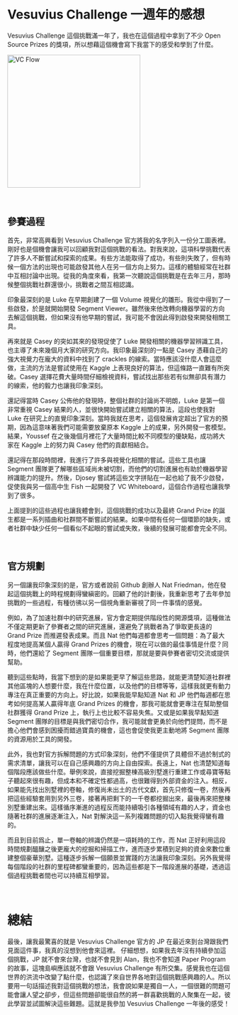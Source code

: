 # Vesuvius Challenge 一週年的感想

Vesuvius Challenge 這個挑戰滿一年了，我也在這個過程中拿到了不少 Open Source Prizes 的獎項，所以想藉這個機會寫下我當下的感受和學到了什麼。

<img
  alt="VC Flow"
  width="300"
  height="300"
  src="https://media.discordapp.net/attachments/1204220137524301904/1204221170329591808/vc-flow.png?ex=65efa0dc&is=65dd2bdc&hm=d5deb9a4bd6ae04d18162248d496e0ccfa644784fc3852c86c30cf56986613b4&=&format=webp&quality=lossless&width=912&height=1012"
/>

<br />

## 參賽過程

首先，非常高興看到 Vesuvius Challenge 官方將我的名字列入一份分工圖表裡。剛好也是個機會讓我可以回顧我對這個挑戰的看法。對我來說，這項科學挑戰代表了許多人不斷嘗試和探索的成果。有些方法能取得了成功，有些則失敗了，但有時候一個方法的出現也可能啟發其他人在另一個方向上努力。這樣的體驗經常在社群中互相討論中出現。從我的角度來看，我第一次聽說這個挑戰是在去年三月，那時候整個挑戰社群還很小，挑戰者之間互相認識。

印象最深刻的是 Luke 在早期創建了一個 Volume 視覺化的雛形。我從中得到了一些啟發，於是就開始開發 Segment Viewer。雖然後來他改轉向機器學習的方向去解這個挑戰，但如果沒有他早期的嘗試，我可能不會因此得到啟發來開發相關工具。

再來就是 Casey 的突如其來的發現促使了 Luke 開發相關的機器學習辨識工具，也主導了未來幾個月大家的研究方向。我印象最深刻的一點是 Casey 憑藉自己的強大視覺力在龐大的資料中找到了 crackles 的線索。當時應該沒什麼人會這麼做，主流的方法是嘗試使用在 Kaggle 上表現良好的算法，但這條路一直難有所突破。Casey 選擇花費大量時間仔細檢視資料，嘗試找出那些若有似無卻具有潛力的線索，他的毅力也讓我印象深刻。

還記得當時 Casey 公佈他的發現時，整個社群的討論尚不明朗，Luke 是第一個非常重視 Casey 結果的人，並很快開始嘗試建立相關的算法，這段也使我對 Luke 在研究上的直覺印象深刻。當時我就在思考，這個發展肯定超出了官方的預期，因為這意味著我們可能需要放棄原本 Kaggle 上的成果，另外開發一套模型。結果，Youssef 在之後幾個月裡花了大量時間比較不同模型的優缺點，成功將大家在 Kaggle 上的努力與 Casey 他們的貢獻相結合。

還記得在那段時間裡，我進行了許多與視覺化相關的嘗試。這些工具也讓 Segment 團隊更了解哪些區域尚未被切割，而他們的切割進展也有助於機器學習辨識能力的提升。然後，Djosey 嘗試將這些文字拼貼在一起也給了我不少啟發，促使我與另一個高中生 Fish 一起開發了 VC Whiteboard，這個合作過程也讓我學到了很多。

上面提到的這些過程也讓我體會到，這個挑戰的成功以及最終 Grand Prize 的誕生都是一系列插曲和社群間不斷嘗試的結果。如果中間有任何一個環節的缺失，或者社群中缺少任何一個看似不起眼的嘗試或失敗，後續的發展可能都會完全不同。

<br />

## 官方規劃

另一個讓我印象深刻的是，官方或者說前 Github 創辦人 Nat Friedman，他在發起這個挑戰上的時程規劃得蠻縝密的。回顧了他的計劃後，我重新思考了去年參加挑戰的一些過程，有種彷彿以另一個視角重新審視了同一件事情的感覺。

例如，為了加速社群中的研究進展，官方會定期提供階段性的開源獎項，這種做法不僅定期更新了參賽者之間的研究進展，還避免了挑戰者為了爭取更長遠的 Grand Prize 而推遲發表成果。而且 Nat 他們每週都會思考一個問題：為了最大程度地提高某個人贏得 Grand Prizes 的機會，現在可以做的最佳事情是什麼？同時，他們還給了 Segment 團隊一個重要目標，那就是要與參賽者密切交流或提供幫助。

聽到這些點時，我當下想到的是如果能更早了解這些思路，就能更清楚知道社群裡其他區塊的人想要什麼，我在什麼位置，以及他們的目標等等，這樣我就更有動力專注在真正重要的方向上。好比說，如果我能早點知道 Nat 和 JP 他們每週都在思考如何提高某人贏得年底 Grand Prizes 的機會，那我可能就會更專注在幫助整個社群獲得 Grand Prize 上，執行上也比較不容易失焦。又或是如果我早點知道 Segment 團隊的目標是與我們密切合作，我可能就會更勇於向他們提問，而不是擔心他們會感到困擾而錯過寶貴的機會，這也會促使我更主動地將 Segment 團隊的資源用於工具的開發。

此外，我也對官方拆解問題的方式印象深刻，他們不僅提供了具體但不過於制式的需求清單，讓我可以在自己感興趣的方向上自由探索。長遠上，Nat 也清楚知道每個階段應該做些什麼。舉例來說，直接挖掘整棟高級別墅進行重建工作或尋寶等點子聽起來很有趣，但成本和不確定性都過高，也很難得到外部資金的注入。相反，如果能先找出別墅裡的卷軸，修復尚未出土的古代文獻，首先只修復一卷，然後再把這些經驗套用到另外三卷，接著再把剩下的一千卷都挖掘出來，最後再來把整棟別墅重建出來。這樣循序漸進的過程反而能持續吸引各種領域有趣的人才，資金也隨著社群的進展逐漸注入，Nat 對解決這一系列複雜問題的切入點我覺得蠻有趣的。

而且到目前爲止，單一卷軸的辨識仍然是一項耗時的工作，而 Nat 正好利用這段時間規劃醞釀之後更龐大的挖掘和掃描工作，進而逐步累積到足夠的資金來數位重建整個豪華別墅。這種逐步拆解一個願景並實踐的方法讓我印象深刻。另外我覺得每個階段的社群的里程碑都蠻重要的，因為這些都是下一階段進展的基礎，透過這個過程挑戰者間也可以持續互相學習。

<br />

# 總結

最後，讓我最驚喜的就是 Vesuvius Challenge 官方的 JP 在最近來到台灣跟我們見面這件事，我真的沒想到他會來這裡。
仔細想想，如果我去年沒有持續參加這個挑戰，JP 就不會來台灣，也就不會見到 Alan，我也不會知道 Paper Program 的故事，這塊島嶼應該就不會跟 Vesuvius Challenge 有所交集。感覺我也在這個世界的洪流中改變了點什麼，也認識了來自世界各地對這個挑戰感興趣的人。所以要用一句話描述我對這個挑戰的想法，我會說如果是獨自一人，一個很難的問題可能會讓人望之卻步，但這些問題卻能很自然的將一群喜歡挑戰的人聚集在一起，彼此學習並試圖解決這些難題。這就是我參加 Vesuvius Challenge 一年後的感受！
